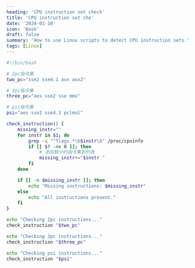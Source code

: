 ```yaml
---
heading: 'CPU instruction set check'
title: 'CPU instruction set che'
date: '2024-01-10'
icon: 'Bash'
draft: false
summary: 'How to use Linux scripts to detect CPU instruction sets.'
tags: [Linux]
---
```


```bash
#!/bin/bash

# 2pc指令集
two_pc="sse2 sse4.1 avx avx2"

# 3pc指令集
three_pc="aes sse2 sse mmx"

# psi指令集
psi="aes sse2 sse4.1 pclmul"

check_instruction() {
    missing_instr=""
    for instr in $1; do
        grep -q "^flags.*\b$instr\b" /proc/cpuinfo
        if [[ $? -ne 0 ]]; then
            # 添加缺少的指令集到列表
            missing_instr+="$instr "
        fi
    done

    if [[ -n $missing_instr ]]; then
        echo "Missing instructions: $missing_instr"
    else
        echo "All instructions present."
    fi
}

echo "Checking 2pc instructions..."
check_instruction "$two_pc"

echo "Checking 3pc instructions..."
check_instruction "$three_pc"

echo "Checking psi instructions..."
check_instruction "$psi"
```